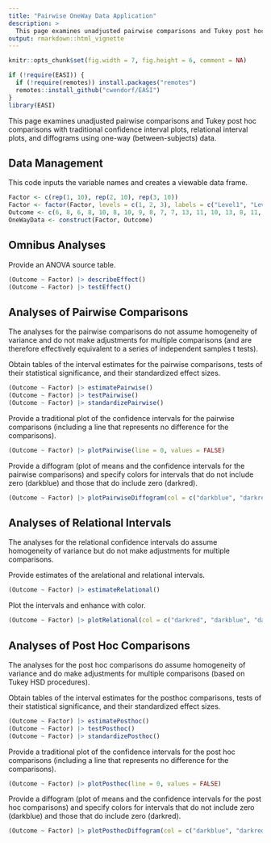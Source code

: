 ```yaml
---
title: "Pairwise OneWay Data Application"
description: >
  This page examines unadjusted pairwise comparisons and Tukey post hoc comparisons with traditional confidence interval plots, relational interval plots, and diffograms using one-way (between-subjects) data.
output: rmarkdown::html_vignette
---
```


```r
knitr::opts_chunk$set(fig.width = 7, fig.height = 6, comment = NA)
```

```r
if (!require(EASI)) {
  if (!require(remotes)) install.packages("remotes")
  remotes::install_github("cwendorf/EASI")
}
library(EASI)
```

This page examines unadjusted pairwise comparisons and Tukey post hoc comparisons with traditional confidence interval plots, relational interval plots, and diffograms using one-way (between-subjects) data.

## Data Management

This code inputs the variable names and creates a viewable data frame.
```r
Factor <- c(rep(1, 10), rep(2, 10), rep(3, 10))
Factor <- factor(Factor, levels = c(1, 2, 3), labels = c("Level1", "Level2", "Level3"))
Outcome <- c(6, 8, 6, 8, 10, 8, 10, 9, 8, 7, 7, 13, 11, 10, 13, 8, 11, 14, 12, 11, 9, 16, 11, 12, 15, 13, 9, 14, 11, 10)
OneWayData <- construct(Factor, Outcome)
```

## Omnibus Analyses

Provide an ANOVA source table.
```r
(Outcome ~ Factor) |> describeEffect()
(Outcome ~ Factor) |> testEffect()
```

## Analyses of Pairwise Comparisons

The analyses for the pairwise comparisons do not assume homogeneity of variance and do not make adjustments for multiple comparisons (and are therefore effectively equivalent to a series of independent samples t tests).

Obtain tables of the interval estimates for the pairwise comparisons, tests of their statistical significance, and their standardized effect sizes.
```r
(Outcome ~ Factor) |> estimatePairwise()
(Outcome ~ Factor) |> testPairwise()
(Outcome ~ Factor) |> standardizePairwise()
```

Provide a traditional plot of the confidence intervals for the pairwise comparisons (including a line that represents no difference for the comparisons).
```r
(Outcome ~ Factor) |> plotPairwise(line = 0, values = FALSE)
```

Provide a diffogram (plot of means and the confidence intervals for the pairwise comparisons) and specify colors for intervals that do not include zero (darkblue) and those that do include zero (darkred).
```r
(Outcome ~ Factor) |> plotPairwiseDiffogram(col = c("darkblue", "darkred"))
```

## Analyses of Relational Intervals

The analyses for the relational confidence intervals do assume homogeneity of variance but do not make adjustments for multiple comparisons.

Provide estimates of the arelational and relational intervals.
```r
(Outcome ~ Factor) |> estimateRelational()
```

Plot the intervals and enhance with color.
```r
(Outcome ~ Factor) |> plotRelational(col = c("darkred", "darkblue", "darkgoldenrod"))
```

## Analyses of Post Hoc Comparisons

The analyses for the post hoc comparisons do assume homogeneity of variance and do make adjustments for multiple comparisons (based on Tukey HSD procedures).

Obtain tables of the interval estimates for the posthoc comparisons, tests of their statistical significance, and their standardized effect sizes.
```r
(Outcome ~ Factor) |> estimatePosthoc()
(Outcome ~ Factor) |> testPosthoc()
(Outcome ~ Factor) |> standardizePosthoc()
```

Provide a traditional plot of the confidence intervals for the post hoc comparisons (including a line that represents no difference for the comparisons).
```r
(Outcome ~ Factor) |> plotPosthoc(line = 0, values = FALSE)
```

Provide a diffogram (plot of means and the confidence intervals for the post hoc comparisons) and specify colors for intervals that do not include zero (darkblue) and those that do include zero (darkred).
```r
(Outcome ~ Factor) |> plotPosthocDiffogram(col = c("darkblue", "darkred"))
```
